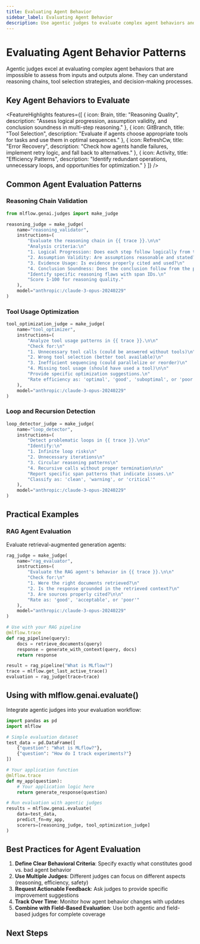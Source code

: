 ```yaml
---
title: Evaluating Agent Behavior
sidebar_label: Evaluating Agent Behavior
description: Use agentic judges to evaluate complex agent behaviors and multi-step workflows
---
```



# Evaluating Agent Behavior Patterns

Agentic judges excel at evaluating complex agent behaviors that are impossible to assess from inputs and outputs alone. They can understand reasoning chains, tool selection strategies, and decision-making processes.

## Key Agent Behaviors to Evaluate

<FeatureHighlights features={[
  {
    icon: Brain,
    title: "Reasoning Quality",
    description: "Assess logical progression, assumption validity, and conclusion soundness in multi-step reasoning."
  },
  {
    icon: GitBranch,
    title: "Tool Selection",
    description: "Evaluate if agents choose appropriate tools for tasks and use them in optimal sequences."
  },
  {
    icon: RefreshCw,
    title: "Error Recovery",
    description: "Check how agents handle failures, implement retry logic, and fall back to alternatives."
  },
  {
    icon: Activity,
    title: "Efficiency Patterns",
    description: "Identify redundant operations, unnecessary loops, and opportunities for optimization."
  }
]} />

## Common Agent Evaluation Patterns

### Reasoning Chain Validation

```python
from mlflow.genai.judges import make_judge

reasoning_judge = make_judge(
    name="reasoning_validator",
    instructions=(
        "Evaluate the reasoning chain in {{ trace }}.\n\n"
        "Analysis criteria:\n"
        "1. Logical Progression: Does each step follow logically from the previous?\n"
        "2. Assumption Validity: Are assumptions reasonable and stated?\n"
        "3. Evidence Usage: Is evidence properly cited and used?\n"
        "4. Conclusion Soundness: Does the conclusion follow from the premises?\n\n"
        "Identify specific reasoning flaws with span IDs.\n"
        "Score 1-100 for reasoning quality."
    ),
    model="anthropic:/claude-3-opus-20240229"
)
```

### Tool Usage Optimization

```python
tool_optimization_judge = make_judge(
    name="tool_optimizer",
    instructions=(
        "Analyze tool usage patterns in {{ trace }}.\n\n"
        "Check for:\n"
        "1. Unnecessary tool calls (could be answered without tools)\n"
        "2. Wrong tool selection (better tool available)\n"
        "3. Inefficient sequencing (could parallelize or reorder)\n"
        "4. Missing tool usage (should have used a tool)\n\n"
        "Provide specific optimization suggestions.\n"
        "Rate efficiency as: 'optimal', 'good', 'suboptimal', or 'poor'"
    ),
    model="anthropic:/claude-3-opus-20240229"
)
```

### Loop and Recursion Detection

```python
loop_detector_judge = make_judge(
    name="loop_detector",
    instructions=(
        "Detect problematic loops in {{ trace }}.\n\n"
        "Identify:\n"
        "1. Infinite loop risks\n"
        "2. Unnecessary iterations\n"
        "3. Circular reasoning patterns\n"
        "4. Recursive calls without proper termination\n\n"
        "Report specific span patterns that indicate issues.\n"
        "Classify as: 'clean', 'warning', or 'critical'"
    ),
    model="anthropic:/claude-3-opus-20240229"
)
```

## Practical Examples

### RAG Agent Evaluation

Evaluate retrieval-augmented generation agents:

```python
rag_judge = make_judge(
    name="rag_evaluator",
    instructions=(
        "Evaluate the RAG agent's behavior in {{ trace }}.\n\n"
        "Check for:\n"
        "1. Were the right documents retrieved?\n"
        "2. Is the response grounded in the retrieved context?\n"
        "3. Are sources properly cited?\n\n"
        "Rate as: 'good', 'acceptable', or 'poor'"
    ),
    model="anthropic:/claude-3-opus-20240229"
)

# Use with your RAG pipeline
@mlflow.trace
def rag_pipeline(query):
    docs = retrieve_documents(query)
    response = generate_with_context(query, docs)
    return response

result = rag_pipeline("What is MLflow?")
trace = mlflow.get_last_active_trace()
evaluation = rag_judge(trace=trace)
```

## Using with mlflow.genai.evaluate()

Integrate agentic judges into your evaluation workflow:

```python
import pandas as pd
import mlflow

# Simple evaluation dataset
test_data = pd.DataFrame([
    {"question": "What is MLflow?"},
    {"question": "How do I track experiments?"}
])

# Your application function
@mlflow.trace
def my_app(question):
    # Your application logic here
    return generate_response(question)

# Run evaluation with agentic judges
results = mlflow.genai.evaluate(
    data=test_data,
    predict_fn=my_app,
    scorers=[reasoning_judge, tool_optimization_judge]
)
```

## Best Practices for Agent Evaluation

1. **Define Clear Behavioral Criteria**: Specify exactly what constitutes good vs. bad agent behavior
2. **Use Multiple Judges**: Different judges can focus on different aspects (reasoning, efficiency, safety)
3. **Request Actionable Feedback**: Ask judges to provide specific improvement suggestions
4. **Track Over Time**: Monitor how agent behavior changes with updates
5. **Combine with Field-Based Evaluation**: Use both agentic and field-based judges for complete coverage

## Next Steps

<TilesGrid>
  <TileCard
    icon={FileText}
    iconSize={48}
    title="make_judge API"
    description="Learn the complete API for creating custom judges"
    href="/genai/eval-monitor/scorers/llm-judge/make-judge"
    linkText="View API →"
    containerHeight={64}
  />
  <TileCard
    icon={Activity}
    iconSize={48}
    title="Trace Analysis"
    description="Understand how judges use tools to analyze traces"
    href="/genai/eval-monitor/scorers/llm-judge/trace-analysis"
    linkText="Learn more →"
    containerHeight={64}
  />
  <TileCard
    icon={Users}
    iconSize={48}
    title="Judge Alignment"
    description="Align judges with human feedback for better accuracy"
    href="/genai/eval-monitor/scorers/llm-judge/alignment"
    linkText="Explore →"
    containerHeight={64}
  />
</TilesGrid>
